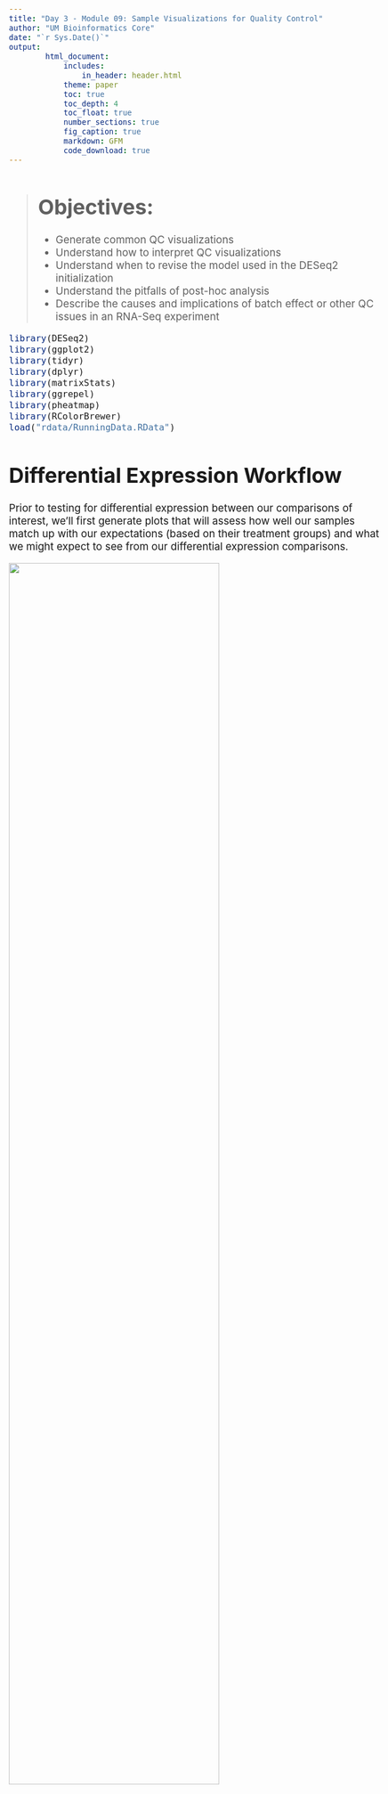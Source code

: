 ```yaml
---
title: "Day 3 - Module 09: Sample Visualizations for Quality Control"
author: "UM Bioinformatics Core"
date: "`r Sys.Date()`"
output:
        html_document:
            includes:
                in_header: header.html
            theme: paper
            toc: true
            toc_depth: 4
            toc_float: true
            number_sections: true
            fig_caption: true
            markdown: GFM
            code_download: true
---
```

<style type="text/css">
body{ /* Normal  */
      font-size: 14pt;
  }
pre {
  font-size: 12pt
}
code.r{
  font-size: 12pt;
}
</style>

<!--- Allow the page to be wider --->
<style>
    body .main-container {
        max-width: 1200px;
    }
</style>

> # Objectives:     
> * Generate common QC visualizations   
> * Understand how to interpret QC visualizations    
> * Understand when to revise the model used in the DESeq2 initialization    
> * Understand the pitfalls of post-hoc analysis     
> * Describe the causes and implications of batch effect or other QC issues in an RNA-Seq experiment     


```r
library(DESeq2)
library(ggplot2)
library(tidyr)
library(dplyr)
library(matrixStats)
library(ggrepel)
library(pheatmap)
library(RColorBrewer)
load("rdata/RunningData.RData")
```


# Differential Expression Workflow

Prior to testing for differential expression between our comparisons of interest, we'll first generate plots that will assess how well our samples match up with our expectations (based on their treatment groups) and what we might expect to see from our differential expression comparisons.

![](./images/wayfinder/wayfinder-05.png){width=75%}

---

# Sample Visualizatons for Quality Control     

On Monday, we discussed aspects of quality control assessment at the sequencing data level. Today we will outline sample-level and gene-level quality control assessments to determine what we should expect for our downstream differential expression comparisons.

To do this, we will first assess the similarity of our samples by using principal component analysis (PCA). This will allow us to determine how well patterns in the data fits our expectations from the experiments design and possible sources of variation.

Other common visualizations that we generate for our analyses include expression heatmaps, sample correlation heatmaps, and boxplots of raw and/or normalized counts, the code for which can be found as bonus content through the materials for today and in the bonus content module.

Before we get started, we'll download one more file that we'll be using to work through some group exercises:

```r
download.file("https://raw.githubusercontent.com/umich-brcf-bioinf/2021-11-15-umich-rnaseq-demystified/master/data/DESeq2_Exercises.Rmd", "./DESeq2_Exercises.Rmd")
```

## Principle Component Analysis (PCA) Plots

A common and very useful plot for evaluating how well our samples cluster by treatment groups are Principle Component Analysis (PCA) plots. PCA is used to emphasize variation and bring out patterns in large datasets by using dimensionality redution.

This image from
[a helpful step by step explaination of PCA](https://blog.bioturing.com/2018/06/14/principal-component-analysis-explained-simply/) helps to illustrate the principle component projections for two genes measured in approximately 60 mouse samples. Generally, this process is repeated and after each gene's contribution to a principle component or weight is determined, the expression and weight are summed across genes for each sample to calculate a value for each principle component.


![](./images/Blog_pca_6b.png)

>**Note**: A more detailed overview of the PCA procedure is outlined in [a Harvard Chan Bioinformatic Core training module](https://hbctraining.github.io/DGE_workshop/lessons/principal_component_analysis.html) and is based on a more thorough description presented in a [StatQuest’s video](https://www.youtube.com/watch?v=_UVHneBUBW0). Additionally, [this TowardsDataScience blog post](https://towardsdatascience.com/principal-component-analysis-3c39fbf5cb9d) goes through the math behind PCAs.

### Interpreting PCA plots


![](images/PCAplot_Fancy_rlog_ko.Tx.png){width=75%}

In this plot, which is similar to what we'll generate below for our data, principle component 1 (PC1) explains ~80% of the variance in our data while principle component 2 (PC2) explains ~12% of the variance.

For most experiments, we expect the majority of the total variance to be explained by the first two or three principle components so this plot.

*[Question]: How might we interpret the variance explained by each principle component in the context of the labeled sample points?*


For more information, this [helpful overview of PCA basics](https://blog.bioturing.com/2018/06/14/principal-component-analysis-explained-simply/) walks through both the generation and interpretation of similar plots.    


### Evaluating batch effects or confounders

PCA plots are useful for evaluating the impact of factors other than the experimental treatment or group.

At times, batch effects can be quite obvious, such as this example from the [DESeq2 vignette](http://bioconductor.org/packages/devel/bioc/vignettes/DESeq2/inst/doc/DESeq2.html), where there is clear separation within the treatment groups.


![](./images/PCA1_DESeq2Vignette.png)

If we color only by sequencing run type (paired-end vs. single-end), we see that PC2 (29% of variance) is primarily explained by this technical covariate.

![](./images/PCA2_DESeq2Vignette.png)

However, the samples are clearly seperated by experimental condition on PC1, and since PC1 explains more variance than  PC2 **and** since we have non-confounded batches, we could incorporate the technical covariate into our model design, such as outlined in the [DESeq2 vignette](http://bioconductor.org/packages/devel/bioc/vignettes/DESeq2/inst/doc/DESeq2.html#multi-factor-designs).

<details>
    <summary>*Click for complex design discussion*</summary>
    In experiments with more complex designs, such as when there are interesecting/multiple treatment conditions, it can be less clear what covariants are influencing expression, such as illustrated from [this documenation for a microarray analysis tool](http://www.molmine.com/magma/global_analysis/batch_effect.html).
    From the PCA labeled by experimental treatment, we see that samples from the treatment group do not cluster together and that there is high variance across all treatment groups.
    ![](./images/batch_ex1b.jpg)
    However, when the plot is color coded by the technical batches of probe labeling, we see that the patterns in the data are better explained by batch than the experimental conditions.
    ![](./images/batch_ex1c.jpg)
</details>

#### When to remove samples or update the design formula

Generally, the decision to remove samples should not be taken lightly, especially if the consideration is based on the expression level vs more technical quality issues (like sequencing quality). Doing so without sufficient justification could potentially bias your results. Other training materials have a step-by-step example of evaluating [batch effects](https://hbctraining.github.io/DGE_workshop/lessons/03_DGE_QC_analysis.html) using PCAs, that we would recommend reviewing prior to removing any samples from your comparisons.


If your PCA reveals patterns that were not accounted for in the initial model fit, the [DESeq2 vignette](http://bioconductor.org/packages/devel/bioc/vignettes/DESeq2/inst/doc/DESeq2.html#multi-factor-designs) provides an overview of how to add additional covariates to a model design before refitting the DESeq2 model for a dataset.

## Plot Setup

We've already loaded the libraries we need for this module. We'll follow best practices and create new directories to organize our output figures, as well as a variable to store a descriptor of the dataset we are looking at so we can more easily recycle our plotting functions.

```r
plotPath = 'figures/'
dir.create(plotPath, showWarnings = FALSE)
Comparison <- "Gtype.Tx" # descriptor for the dataset we are looking at
```

## PCA Plot initialization

Below, we will plot the rlog normalized data for our samples projected onto a 2D plane and spanned by their first two principle components to visualize the overall effect of experimental covariates and determine if there is evidence of batch effects.

We'll generate the PCA projections for the top 500 using the `plotPCA` function from DESeq2, specifying `Gtype.Tx` as the condition of interest, and view the simple plot generated by the function.

```r
p.all <- plotPCA(rld, intgroup = c('Gtype.Tx'), ntop = 500)
p.all
```

We also see that samples in both `control` groups are fairly tightly grouped, while samples within each `Tx` group do not cluster as tightly. There does not appear to be any clear evidence of batch effects.

Next, we'll save this plot to file.
```r
pdf(file = paste0(plotPath, 'PCAplot_rlog_', Comparison, '.pdf'), onefile = TRUE)
p.all
dev.off()
```

**Checkpoint**: *If generated and saved the `p.all` PCA plot, please indicate with the green 'check' button. Otherwise, please use  use the red 'x' button in your zoom reaction panel to have this step repeated.*

## [Breakout Exercise 1]: PCA plot customization with ggplot2

We can generate a customized plot using the `ggplot2` package that will include shape assignments for our treatment groups and color assignments for the individual samples.


First, create some objects to store the sample and group information.
```r
#PCA plot for Rlog-Normalized counts for all samples
CombinatoricGroup <- factor(MetaInfo$Gtype.Tx)
SampleName <- factor(row.names(MetaInfo))
```
Take a look at `CombinatoricGroup` and `SampleName` - what information is now stored in these objects?

Next, look at the documentation for `plotPCA` function from DESeq2. Then write a command to store the PCA results for the top 500 genes for `intgroup` = 'Gtype.Tx', using the normalized data, as an object named `p.all`.

<details>
    <summary>*Click for solution*</summary>
```r
#Generate the PCA projections using the `plotPCA` function from DESeq2.
p.all <- plotPCA(rld, intgroup = c('Gtype.Tx'), ntop = 500)
```
</details>

Next, look at the possible slots of the `p.all` object to determine where the PCA data is stored. Then, create a ggplot2 object called `gp`, specifying PC1 as the x-axis and PC2 as the y-axis and setting the color to correspond to the samples and the shape to correspond to the `CombinatoricGroup`. Add a primary title 'All samples Rlog-Normalized'

*Hint: Use aesthetics, e.g.: aes() and search for how to add a title to a ggplot figure*

<details>
    <summary>*Click for solution*</summary>
```r
gp <- ggplot(p.all$data, aes(x = PC1, y = PC2, color = SampleName, shape = CombinatoricGroup)) +
geom_point() +
ggtitle(label = as.character('All samples Rlog-Normalized'))
```
</details>


### Additional plot asthetic options for PCA plot

If you have some extra time, explore the additional plot options that we usually include in our analysis (below), otherwise skip to outputting the plot.

<details>
    <summary>*Click for example of additional plot options*</summary>
    Work through the following plot options, testing out including and including the additional aesthetic commands, to understand how to make a complex but well labeled PCA plot.
``` r
gp <- ggplot(p.all$data, aes(x = PC1, y = PC2, color = SampleName, shape = CombinatoricGroup)) +
    scale_shape_manual(values=1:nlevels(CombinatoricGroup), name = 'Combinatoric Group') +
    geom_point(size=2) +
    ggtitle(label = as.character('All samples Rlog-Normalized')) +
    guides(colour=guide_legend(nrow = 12, title = 'Sample')) +
    xlab(p.all$labels[2]) + ylab(p.all$labels[1]) +
    theme_classic(base_size = 10)
```
</details>


Finally, to output the plot to file, use the `pdf()` function:
```r
pdf(file = paste0(plotPath, 'PCAplot_Fancy_rlog_', Comparison, '.pdf'), onefile = TRUE)
plot(gp)
dev.off()
```


## Transferring our plot to our local computer

To transfer our plot to our local computer, we need a few things:

1. The name of the file on the remote server
1. The path to the file on the remote server
1. Our login information
1. A tool on our local machine that will do the transfer for us
1. A destination for the file

First, let's 


### Optional - Scree Plot example 

<details>
    <summary>*Bonus: Click for example code for generating a ScreePlot*</summary>
     A screeplot is a way to visualize the variance explained by all principle components.
     To generate a scree plot, the PCA results need to be used independently of plotting, such as described by [this statquest post](https://statquest.org/pca-clearly-explained/) and replicated below.
```r
# generate PCA loadings
pca <- prcomp(t(assay(rld)), scale=TRUE)

## get the scree information
pca.var <- pca$sdev^2
scree <- pca.var/sum(pca.var)
barplot((scree[1:10]*100), main="Scree Plot", xlab="Principal Component", ylab="Percent Variation")
```
    We can see that the majority (~65%) of the variance across our samples is explained by the first three principle components, giving us some additional confidence regarding the quality of our data.
    In these scree plot examples from BioTuring, the plot on the left fits what we would expect for a dataset with high signal from the experimental treatment, where the majority of the variance is explained by the first few principle components. The plot on the right illustrates a scenario where the variance is distributed across many components, which could be due to low signal from the experimental treatment, complex experimental design, or confounding factors.
image: ![](./images/proportion-of-variance-blog-horz.jpg)
</details>


#### Optional - PCA plot for raw data

It can sometimes be useful to also generate a PCA plot for the raw data as well as the normalized data, particularly

```r
RC <- SummarizedExperiment(log2(counts(dds, normalized = FALSE)), colData=colData(dds))
p.raw <- plotPCA(DESeqTransform(RC), intgroup = c('Gtype.Tx'), ntop = 500)
p.raw
```

We see that there is less variance explained by PC2 and that the samples from the same group are not as well clustered for the raw data. Since this is prior to normalization, these differences are likely due to **technical** considerations like sequencing depth differences that are accounted for by the rlog normalization.  

<details>
    <summary>*Click for code for customized PCA plot of raw data*</summary>
```r
pdf(file = paste0(plotPath, 'PCAplot_raw_', Comparison, '.pdf'), onefile = TRUE)
#PCA for Raw counts for all samples
RC <- SummarizedExperiment(log2(counts(dds, normalized = FALSE)), colData=colData(dds))
p.RC <- plotPCA(DESeqTransform(RC), intgroup = 'Gtype.Tx')

gpRC <- ggplot(p.RC$data, aes(x = PC1, y = PC2, color = SampleName, shape = CombinatoricGroup)) +     xlab(p.RC$labels[2]) + ylab(p.RC$labels[1]) + scale_shape_manual(values=1:nlevels(CombinatoricGroup), name = 'Combinatoric Group') + geom_point(size=2) + ggtitle(label = as.character('All samples Raw Data')) + theme(plot.title = element_text(hjust = 0.5)) + guides(colour=guide_legend(nrow=12, title = 'Sample'), legend.key = element_rect(size = 1), legend.key.size = unit(0, 'cm')) + theme_classic(base_size = 10) + theme(legend.margin=margin(t = 0, unit='mm'))
plot(gpRC)

dev.off()

# embedd example of plot (rlog only)
plot(gpRC)
```
</details>



# Summary

In this section, we:    

* Discussed variance within treatment groups     
* Discussed technical artifacts, including batches
* Learned to generate PCA plots



---


# Sources Used    
* HBC QC tutorial: https://hbctraining.github.io/DGE_workshop/lessons/03_DGE_QC_analysis.html    
* Detailed Heatmap tutorial from Galaxy: https://training.galaxyproject.org/training-material/topics/transcriptomics/tutorials/rna-seq-viz-with-heatmap2/tutorial.html   
* PCA Overview: https://blog.bioturing.com/2018/06/14/principal-component-analysis-explained-simply/     



```r
#Hidden code block to write out data for knitting
save.image(file = "rdata/RunningData.RData")
```



---


These materials have been adapted and extended from materials listed above. These are open access materials distributed under the terms of the [Creative Commons Attribution license (CC BY 4.0)](http://creativecommons.org/licenses/by/4.0/), which permits unrestricted use, distribution, and reproduction in any medium, provided the original author and source are credited.
